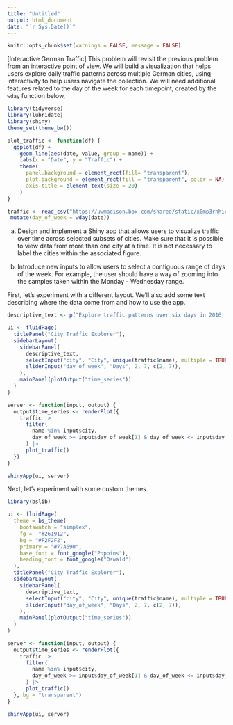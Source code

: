 ```yaml
---
title: "Untitled"
output: html_document
date: "`r Sys.Date()`"
---
```


```r
knitr::opts_chunk$set(warnings = FALSE, message = FALSE)
```


[Interactive German Traffic] This problem will revisit the previous problem
from an interactive point of view. We will build a visualization that helps
users explore daily traffic patterns across multiple German cities, using
interactivity to help users navigate the collection. We will need additional
features related to the day of the week for each timepoint, created by the
`wday` function below,

```r
library(tidyverse)
library(lubridate)
library(shiny)
theme_set(theme_bw())

plot_traffic <- function(df) {
  ggplot(df) +
    geom_line(aes(date, value, group = name)) +
    labs(x = "Date", y = "Traffic") +
    theme(
      panel.background = element_rect(fill= "transparent"),
      plot.background = element_rect(fill = "transparent", color = NA),
      axis.title = element_text(size = 20)
    )
}

traffic <- read_csv("https://uwmadison.box.com/shared/static/x0mp3rhhic78vufsxtgrwencchmghbdf.csv") |>
 mutate(day_of_week = wday(date))
```

a. Design and implement a Shiny app that allows users to visualize traffic
over time across selected subsets of cities. Make sure that it is possible
to view data from more than one city at a time. It is not necessary to label
the cities within the associated figure.

b. Introduce new inputs to allow users to select a contiguous range of days
of the week. For example, the user should have a way of zooming into the
samples taken within the Monday - Wednesday range.

First, let's experiment with a different layout. We'll also add some text
describing where the data come from and how to use the app.

```r
descriptive_text <- p("Explore traffic patterns over six days in 2016, across 38 German cities. These data were downloaded from a", a("Ridgeline Plot demo", href="https://observablehq.com/@d3/ridgeline-plot"), "by Mike Bostock, using data originally shared by Moritz Klick. Select a city in the dropdown menu to begin. Drag the slider endpoints to focus on a time range of interest")
```


```r
ui <- fluidPage(
  titlePanel("City Traffic Explorer"),
  sidebarLayout(
    sidebarPanel(
      descriptive_text,
      selectInput("city", "City", unique(traffic$name), multiple = TRUE),
      sliderInput("day_of_week", "Days", 2, 7, c(2, 7)),
    ),
    mainPanel(plotOutput("time_series"))
  )
)

server <- function(input, output) {
  output$time_series <- renderPlot({
    traffic |>
      filter(
        name %in% input$city, 
        day_of_week >= input$day_of_week[1] & day_of_week <= input$day_of_week[2]
      ) |>
      plot_traffic()
  })
}

shinyApp(ui, server)
```

Next, let's experiment with some custom themes.

```r
library(bslib)

ui <- fluidPage(
  theme = bs_theme(
    bootswatch = "simplex",
    fg =  "#261912",
    bg = "#F2F2F2",
    primary = "#77A690",
    base_font = font_google("Poppins"),
    heading_font = font_google("Oswald")
  ),
  titlePanel("City Traffic Explorer"),
  sidebarLayout(
    sidebarPanel(
      descriptive_text,
      selectInput("city", "City", unique(traffic$name), multiple = TRUE),
      sliderInput("day_of_week", "Days", 2, 7, c(2, 7)),
    ),
    mainPanel(plotOutput("time_series"))
  )
)

server <- function(input, output) {
  output$time_series <- renderPlot({
    traffic |>
      filter(
        name %in% input$city, 
        day_of_week >= input$day_of_week[1] & day_of_week <= input$day_of_week[2]
      ) |>
      plot_traffic()
  }, bg = "transparent")
}

shinyApp(ui, server)
```